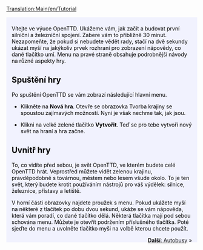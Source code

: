{{překlad/Cs
|origin= Tutorial
|from  = en
|to    = cs
|Percentage = 60
}}[[Translation:Main/en/Tutorial]]{{en/-}}
{{en/Tabs|5|1
|Výuka/Cs|1. Začínáme<!--
-->|Výuka/Autobusy/Cs|2. Autobusy<!--
-->|Výuka/Vlaky/Cs|3. Vlaky<!--
-->|Výuka/Letadla/Cs|4. Letadla<!--
-->|Výuka/Závěr/Cs|5. Závěr}}
<div style="padding:.5em 1em 1em 1em; border-top:none; background-color:#f1f2fe; color:#000;">
{{cs/Cvičení}}
Vítejte ve výuce OpenTTD. Ukážeme vám, jak začít a budovat první silniční a železniční spojení. Zabere vám to přibližně 30 minut. Nezapomeňte, že pokud si nebudete vědět rady, stačí na dvě sekundy ukázat myší na jakýkoliv prvek rozhraní pro zobrazení nápovědy, co dané tlačítko umí. Menu na pravé straně obsahuje podrobnější návody na různé aspekty hry.

==Spuštění hry==
Po spuštění OpenTTD se vám zobrazí následující hlavní menu. 
{{en/Phototable|[[File:en/Main menu new game CZE.png|Hlavní menu]]|Hlavní menu OpenTTD|center}}


*Klikněte na '''Nová hra'''. Otevře se obrazovka Tvorba krajiny se spoustou zajímavých možností. Nyní je však nechme tak, jak jsou.
{{en/Phototable|[[File:cs/Worldgenerationdialog.png|Obrazovka Tvorba krajiny]]|Obrazovka Tvorba Krajiny. Čtyřmi obrázky nahoře můžete změnit klima. Pro tento návod však necháme všechny možnosti tak, jak jsou.|center}}

*Klikni na velké zelené tlačítko '''Vytvořit'''. Teď se pro tebe vytvoří nový svět na hraní a hra začne.

==Uvnitř hry==
{{en/Phototable|[[File:cs/Aftergamestart.png|Po spuštění hry]]|Po spuštění nové hry|right}}
To, co vidíte před sebou, je svět OpenTTD, ve kterém budete celé OpenTTD hrát. Veprostřed můžete vidět zelenou krajinu, pravděpodobně s továrnou, městem nebo lesem všude okolo. To je ten svět, který budete krotit používáním nástrojů pro váš výdělek: silnice, železnice, přístavy a letiště. 

V horní části obrazovky najdete proužek s menu. Pokud ukážete myší na některé z tlačítek po dobu dvou sekund, ukáže se vám nápověda, která vám poradí, co dané tlačítko dělá. Některá tlačítka mají pod sebou schována menu. Můžete je otevřít podržením příslušného tlačítka. Poté sjeďte do menu a uvolněte tlačítko myši na volbě kterou chcete použít.
<br style="clear:both;">


<span style="float: right">[[Main/cs/Výuka/Autobusy|'''Další''': Autobusy]] &raquo;</span>
</div>